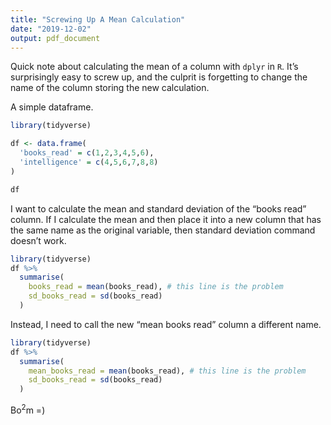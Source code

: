 ```yaml
---
title: "Screwing Up A Mean Calculation"
date: "2019-12-02"
output: pdf_document
---
```


Quick note about calculating the mean of a column with `dplyr` in `R`. It's surprisingly easy to screw up, and the culprit is forgetting to change the name of the column storing the new calculation. 

A simple dataframe.

```r
library(tidyverse)

df <- data.frame(
  'books_read' = c(1,2,3,4,5,6),
  'intelligence' = c(4,5,6,7,8,8)
)

df
```

I want to calculate the mean and standard deviation of the "books read" column. If I calculate the mean and then place it into a new column that has the same name as the original variable, then standard deviation command doesn't work.

```r
library(tidyverse)
df %>%
  summarise(
    books_read = mean(books_read), # this line is the problem
    sd_books_read = sd(books_read)
  )
```
Instead, I need to call the new "mean books read" column a different name.

```r
library(tidyverse)
df %>%
  summarise(
    mean_books_read = mean(books_read), # this line is the problem
    sd_books_read = sd(books_read)
  )
```


Bo$^2$m =)